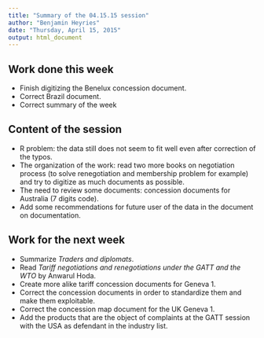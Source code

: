 ```yaml
---
title: "Summary of the 04.15.15 session"
author: "Benjamin Heyries"
date: "Thursday, April 15, 2015"
output: html_document
---
```


## Work done this week
 
  * Finish digitizing the Benelux concession document.
  * Correct Brazil document.
  * Correct summary of the week
  
## Content of the session
  
  * R problem: the data still does not seem to fit well even after correction of the typos.
  * The organization of the work: read two more books on negotiation process (to solve renegotiation and membership problem for example) and try to digitize as much documents as possible.
  * The need to review some documents: concession documents for Australia (7 digits code).
  * Add some recommendations for future user of the data in the document on documentation.

## Work for the next week

  * Summarize _Traders and diplomats_.
  * Read _Tariff negotiations and renegotiations under the GATT and the WTO_ by Anwarul Hoda.
  * Create more alike tariff concession documents for Geneva 1.
  * Correct the concession documents in order to standardize them and make them exploitable.
  * Correct the concession map document for the UK Geneva 1.
  * Add the products that are the object of complaints at the GATT session with the USA as defendant in the industry list.

